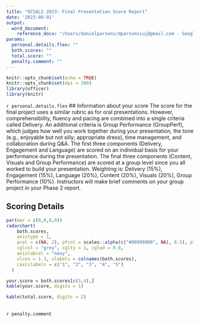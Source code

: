 ```yaml
---
title: "OCSALS 2023: Final Presentation Score Report"
date: '2023-09-01'
output: 
  word_document: 
    reference_docx: "/Users/danielparsons/dparsonsiuj@gmail.com - Google Drive/My Drive/01_Research/Testing/assets/OCSALS_style.docx"
params:
  personal.details.flex: ""
  both.scores: ""
  total.score: ""
  penalty.comment: ""
---
```


```r
knitr::opts_chunk$set(echo = TRUE)
knitr::opts_chunk$set(dpi = 300)
library(officer)
library(knitr)

```
`r personal.details.flex`
## Information about your score
The score for the final project uses a similar rubric as for oral presentations. However, comprehensibility, fluency and pacing are combined into a single criteria called Delivery. An additional criteria is Group Performance (GroupPerf), which judges how well you work together during your presentation, the tone (e.g., enjoyable but not silly; appropriate dress), time management, and collaboration during Q&A. The first three components (Delivery, Engagement and Language) are scored on an individual basis for your performance during the presentation. The final three components (Content, Visuals and Group Performance) are scored at a group level since you all worked to build your presentation. Weighting is: Delivery (15%), Engagement (15%), Language (20%), Content (20%), Visuals (20%), Group Performance (10%). Instructors will make brief comments on your group project in your Phase 2 report.

## Scoring Details

```r

par(mar = c(0,0,0,0))
radarchart(
    both.scores,
    axistype = 1,
    pcol = c(NA, 2), pfcol = scales::alpha(c("#99999980", NA), 0.5), plwd = 2, plty = 1,
    cglcol = "grey", cglty = 1, cglwd = 0.8,
    axislabcol = "navy",
    vlcex = 1.3, vlabels = colnames(both.scores),
    caxislabels = c("1", "2", "3", "4", "5")
  )

your.score = both.scores[c(3,4),]
kable(your.score, digits = 1)

kable(total.score, digits = 2)

```
<br>
`r penalty.comment`








